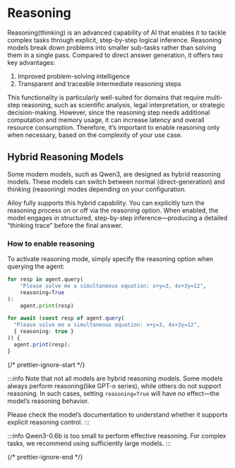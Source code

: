 # Reasoning

Reasoning(thinking) is an advanced capability of AI that enables it to tackle complex
tasks through explicit, step-by-step logical inference. Reasoning models break
down problems into smaller sub-tasks rather than solving them in a single pass.
Compared to direct answer generation, it offers two key advantages:

1. Improved problem-solving intelligence
2. Transparent and traceable intermediate reasoning steps

This functionality is particularly well-suited for domains that require
multi-step reasoning, such as scientific analysis, legal interpretation, or
strategic decision-making. However, since the reasoning step needs additional
computation and memory usage, it can increase latency and overall resource
consumption. Therefore, it’s important to enable reasoning only when necessary,
based on the complexity of your use case.

## Hybrid Reasoning Models

Some modern models, such as Qwen3, are designed as hybrid reasoning models.
These models can switch between normal (direct-generation) and thinking (reasoning) modes depending on your configuration.

Ailoy fully supports this hybrid capability. You can explicitly turn the reasoning process on or off via the reasoning option.
When enabled, the model engages in structured, step-by-step inference—producing a detailed “thinking trace” before the final answer.

### How to enable reasoning

To activate reasoning mode, simply specify the reasoning option when querying the agent:

<CodeTabs>

```python
for resp in agent.query(
    "Please solve me a simultaneous equation: x+y=3, 4x+3y=12",
    reasoning=True
):
    agent.print(resp)
```

```typescript
for await (const resp of agent.query(
  "Please solve me a simultaneous equation: x+y=3, 4x+3y=12",
  { reasoning: true }
)) {
  agent.print(resp);
}
```

</CodeTabs>

{/* prettier-ignore-start */}

:::info
Note that not all models are hybrid reasoning models.
Some models always perform reasoning(like GPT-o series), while others do not support reasoning.
In such cases, setting `reasoning=True` will have no effect—the model’s reasoning behavior.

Please check the model’s documentation to understand whether it supports explicit reasoning control.
:::

:::info 
Qwen3-0.6b is too small to perform effective reasoning.
For complex tasks, we recommend using sufficiently large models.
:::

{/* prettier-ignore-end */}
